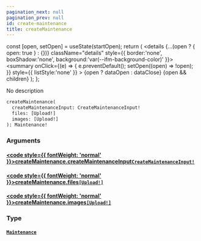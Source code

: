 ```yaml
---
pagination_next: null
pagination_prev: null
id: create-maintenance
title: createMaintenance
---
```









  const [open, setOpen] = useState(startOpen);
  return (
    <details {...(open ? { open: true } : {})} className="details" style={{ border:'none', boxShadow:'none', background:'var(--ifm-background-color)' }}>
      <summary
        onClick={(e) => {
          e.preventDefault();
          setOpen((open) => !open);
        }}
        style={{ listStyle:'none' }}
      >
      {open ? dataOpen : dataClose}
      </summary>
      {open && children}
    </details>
  );
};








No description


```graphql
createMaintenance(
  createMaintenanceInput: CreateMaintenanceInput!
  files: [Upload!]
  images: [Upload!]
): Maintenance!
```




### Arguments

#### [<code style={{ fontWeight: 'normal' }}>createMaintenance.<b>createMaintenanceInput</b></code>](#)<Bullet />[`CreateMaintenanceInput!`](/types/inputs/create-maintenance-input.mdx) <Badge class="badge badge--secondary" text="non-null"/> <Badge class="badge badge--secondary" text="input"/> 



#### [<code style={{ fontWeight: 'normal' }}>createMaintenance.<b>files</b></code>](#)<Bullet />[`[Upload!]`](/types/scalars/upload.mdx) <Badge class="badge badge--secondary" text="list"/> <Badge class="badge badge--secondary" text="scalar"/> 



#### [<code style={{ fontWeight: 'normal' }}>createMaintenance.<b>images</b></code>](#)<Bullet />[`[Upload!]`](/types/scalars/upload.mdx) <Badge class="badge badge--secondary" text="list"/> <Badge class="badge badge--secondary" text="scalar"/> 



### Type

#### [`Maintenance`](/types/objects/maintenance.mdx) <Badge class="badge badge--secondary" text="object"/> 







